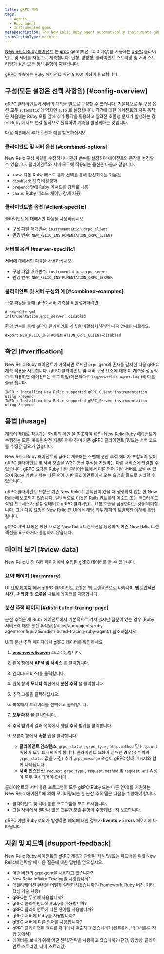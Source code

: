 ```yaml
---
title: gRPC 계측
tags:
  - Agents
  - Ruby agent
  - Instrumented gems
metaDescription: The New Relic Ruby agent automatically instruments gRPC clients and servers.
translationType: machine
---
```


[New Relic Ruby 에이전트](/docs/agents/ruby-agent/getting-started/new-relic-ruby) 는 [grpc](https://rubygems.org/gems/grpc) gem(버전 1.0.0 이상)을 사용하는 [gRPC](https://grpc.io/) 클라이언트 및 서버를 자동으로 계측합니다. 단항, 양방향, 클라이언트 스트리밍 및 서버 스트리밍과 같은 모든 통신 유형이 지원됩니다.

<Callout variant="important">
  gRPC 계측에는 Ruby 에이전트 버전 8.10.0 이상이 필요합니다.
</Callout>

## 구성(모든 설정은 선택 사항임) [#config-overview]

gRPC 클라이언트와 서버의 계측을 별도로 구성할 수 있습니다. 기본적으로 두 구성 옵션 모두 `automatic` 의 약자인 `auto` 로 설정됩니다. 각각에 대한 에이전트의 자동 동작은 처음에는 Ruby 모듈 앞에 추가 동작을 활용하고 알려진 호환성 문제가 발생하는 경우 Ruby 메서드 연결 동작으로 폴백하여 계측을 활성화하는 것입니다.

다음 섹션에서 추가 옵션과 예를 참조하십시오.

### 클라이언트 및 서버 옵션 [#combined-options]

New Relic 구성 파일을 수정하거나 환경 변수를 설정하여 에이전트의 동작을 변경할 수 있습니다. 클라이언트와 서버 모두에 적용되는 옵션은 다음과 같습니다.

* `auto`: 자동 Ruby 메소드 동작 선택을 통해 활성화되는 기본값
* `disabled`: 계측 비활성화
* `prepend`: 앞에 Ruby 메서드를 강제로 사용
* `chain`: Ruby 메소드 체이닝 강제 사용

### 클라이언트별 옵션 [#client-specific]

클라이언트에 대해서만 다음을 사용하십시오.

* 구성 파일 매개변수: `instrumentation.grpc_client`
* 환경 변수: `NEW_RELIC_INSTRUMENTATION_GRPC_CLIENT`

### 서버별 옵션 [#server-specific]

서버에 대해서만 다음을 사용하십시오.

* 구성 파일 매개변수: `instrumentation.grpc_server`
* 환경 변수: `NEW_RELIC_INSTRUMENTATION_GRPC_SERVER`

### 클라이언트 및 서버 구성의 예 [#combined-examples]

구성 파일을 통해 gRPC 서버 계측을 비활성화하려면:

```
# newrelic.yml
instrumentation.grpc_server: disabled
```

환경 변수를 통해 gRPC 클라이언트 계측을 비활성화하려면 다음 안내를 따르세요.

```
export NEW_RELIC_INSTRUMENTATION_GRPC_CLIENT=disabled
```

## 확인 [#verification]

New Relic Ruby 에이전트가 시작되면 로드된 `grpc` gem의 존재를 감지한 다음 gRPC 계측 적용을 시도합니다. gRPC 클라이언트 및 서버 구성 요소에 대해 이 계측을 성공적으로 적용하면 에이전트는 로그 파일(기본적으로 `log/newrelic_agent.log` )에 다음 줄을 씁니다.

```
INFO : Installing New Relic supported gRPC_Client instrumentation using Prepend
INFO : Installing New Relic supported gRPC_Server instrumentation using Prepend
```

## 용법 [#usage]

계측이 제대로 작동하는 한(위의 [확인](#verification) 을 참조하여 확인) New Relic Ruby 에이전트가 수행하는 모든 계측은 완전 자동이어야 하며 기존 gRPC 클라이언트 및/또는 서버 코드를 수정할 필요가 없습니다.

New Relic Ruby 에이전트의 gRPC 계측에는 스팬에 분산 추적 헤더가 포함되어 있어 gRPC 클라이언트 및 서버 호출을 W3C 분산 추적을 지원하는 다른 서비스에 연결할 수 있습니다. gRPC 요청은 Ruby 기반 클라이언트에서 다른 언어 기반 서버로 보낼 수 있으며 Ruby 기반 서버는 다른 언어 기반 클라이언트에서 오는 요청을 필드로 처리할 수 있습니다.

<Callout variant="important">
  gRPC 클라이언트 요청은 기존 New Relic 트랜잭션이 있을 때 생성되지 않는 한 New Relic에 보고되지 않습니다. 일반적으로 이것은 Rails 컨트롤러 메소드 또는 백그라운드 작업 프로세스가 활성 상태이고 gRPC 클라이언트 요청 호출을 담당한다는 것을 의미합니다. 그런 다음 요청은 New Relic 웹 UI에서 해당 외부 래퍼의 트랜잭션 아래에 롤업됩니다.

  gRPC 서버 요청은 항상 새로운 New Relic 트랜잭션을 생성하며 기존 New Relic 트랜잭션을 요구하거나 롤업하지 않습니다.
</Callout>

## 데이터 보기 [#view-data]

New Relic UI의 여러 페이지에서 수집된 gRPC 데이터를 볼 수 있습니다.

### 요약 페이지 [#summary]

UI [요약 페이지](/docs/apm/applications-menu/monitoring/apm-overview-page) 에서 gRPC 클라이언트 요청은 웹 트랜잭션으로 나타나며 **웹 트랜잭션 시간** , **처리량** 및 **오류율** 차트에 데이터를 제공합니다.

### 분산 추적 페이지 [#distributed-tracing-page]

<Callout variant="tip">
  분산 추적은 새 Ruby 에이전트에서 기본적으로 켜져 있지만 질문이 있는 경우 [Ruby 서비스에 대한 분산 추적을](/docs/apm/agents/ruby-agent/configuration/distributed-tracing-ruby-agent/) 참조하십시오.
</Callout>

UI의 분산 추적 페이지에서 gRPC 데이터를 확인하세요.

1. **[one.newrelic.com](https://one.newrelic.com/)** 으로 이동합니다.

2. 왼쪽 창에서 **APM 및 서비스** 를 클릭합니다.

3. 엔터티(서비스)를 클릭합니다.

4. 왼쪽 창의 **모니터** 섹션에서 **분산 추적** 을 클릭합니다.

5. 추적 그룹을 클릭하십시오.

6. 목록에서 트레이스를 선택하고 클릭합니다.

7. **모두 확장 을** 클릭합니다.

8. 추적 범위의 결과 목록에서 개별 추적 범위를 클릭합니다.

9. 오른쪽 창에서 **속성** 탭을 클릭합니다.

   * **클라이언트 인스턴스:** `grpc_status` , `grpc_type` , `http.method` 및 `http.url` 속성이 모두 표시되어야 합니다. 클라이언트 요청이 실패한 경우( `0` 이외의 `grpc_status` 값을 가짐) 추가 `grpc_message` 속성이 gRPC 상태 메시지와 함께 나타납니다.
   * **서버 인스턴스:** `request.grpc_type` , `request.method` 및 `request.uri` 속성이 모두 표시되어야 합니다.

클라이언트와 서버 응용 프로그램이 모두 gRPC(Ruby 또는 다른 언어)를 지원하는 New Relic 에이전트에 의해 모니터링되는 한 분산 추적 맵은 다음을 수행해야 합니다.

* 클라이언트 및 서버 응용 프로그램을 모두 표시합니다.
* 그들 사이에서 얼마나 많은 고유한 호출 유형이 수행되었는지 보고합니다.

gRPC 기반 Ruby 예외가 발생하면 예외에 대한 정보가 **Events > Errors** 페이지에 나타납니다.

## 지원 및 피드백 [#support-feedback]

New Relic Ruby 에이전트의 gRPC 계측과 관련된 지원 및/또는 피드백을 위해 New Relic에 연락할 때 다음 질문에 대한 답변을 얻으십시오.

* 어떤 버전의 `grpc` gem을 사용하고 있습니까?
* New Relic Infinite Tracing을 사용합니까?
* 애플리케이션 환경을 어떻게 설명하시겠습니까? (Framework, Ruby 버전, 기타 핵심 기술 사용)
* gRPC는 무엇에 사용합니까?
* gRPC 클라이언트에 Ruby를 사용합니까?
* gRPC 클라이언트에 다른 언어를 사용합니까?
* gRPC 서버에 Ruby를 사용합니까?
* gRPC 서버에 다른 언어를 사용합니까?
* gRPC 클라이언트 코드를 어디에서 호출하고 있습니까? (컨트롤러, 백그라운드 작업 등에서)
* 데이터를 보내기 위해 어떤 전략/전략을 사용하고 있습니까? (단항, 양방향, 클라이언트 스트리밍, 서버 스트리밍)